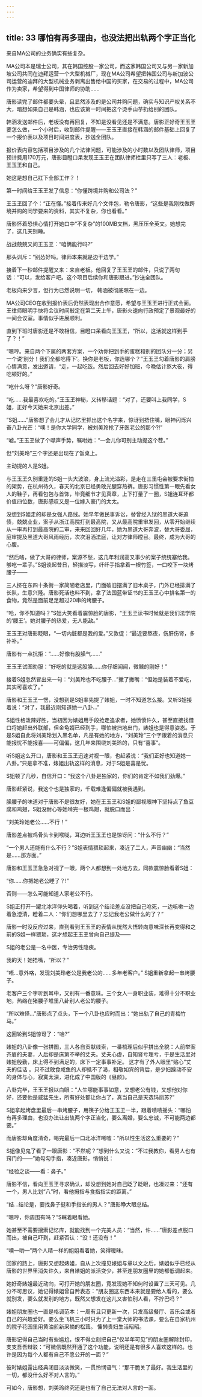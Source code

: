 ```yaml
---
---
---
```

title: 33 哪怕有再多理由，也没法把出轨两个字正当化
---



来自MA公司的业务确实有些复杂。

MA公司本是瑞士公司，其在韩国控股一家公司，而这家韩国公司又与另一家新加坡公司共同在迪拜运营一个大型机械厂，现在MA公司希望把韩国公司与新加波公司运营的迪拜的大型机械业务剥离出售给中国的买家，在交易的过程中，MA公司作为卖家，希望得到中国律师的协助……

唐影读完了邮件都要头晕，且显然涉及的是公司并购问题，确实与知识产权关系不大，暗想如果自己是韩涵，也应该第一时间把这个烫手山芋扔给别的团队。

韩涵发送邮件后，老板没有再回复，不知是没看见还是不满意。唐影正好奇王玉玊要怎么做，一个小时后，收到邮件提醒——王玉玊直接在韩涵的邮件基础上回复了一个报价表以及项目时间进度表，抄送全团队。

报价表内容包括项目涉及的几个法律问题，可能涉及的小时数以及团队律师，项目预计费用170万元，唐影目瞪口呆发现王玉玊在团队律师栏里只写了三人：老板、王玉玊和自己。

她这是想自己扛下全部工作？！

第一时间给王玉玊发了信息：“你懂跨境并购和公司法？”

王玉玊回了个：“正在懂。”接着传来好几个文件包，勒令唐影，“这些是我刚找做跨境并购的同学要来的资料，其实不复杂，你也看看。”

唐影怀着恐惧心情打开她口中“不复杂”的100MB文档，黑压压全英文。她想完了，这几天别睡。

战战兢兢又问王玉玊：“咱俩能行吗?”

那头训斥：“别怂好吗。律师本来就是边干边学。”

接着下一秒邮件提醒又来：来自老板。他回复了王玉玊的邮件，只说了两句话：“可以，发给客户吧。这个项目后续你和唐影跟进。”抄送全团队。

老板向来少言，但行为已然说明一切， 韩涵被彻底晾在一边。

MA公司CEO在收到报价表后仍然表现出合作意愿，希望与王玉玊进行正式会面。王律师眼明手快将会议时间敲定在第二天上午，唐影火速向行政预定了景观最好的一间会议室。事情似乎进展顺利。

直到下班时唐影还是不敢相信，目瞪口呆看向王玉玊，“所以，这活就这样到手了？！”

“嗯哼。来自两个下属的两套方案，一个劝你把到手的蛋糕和别的团队分一分；另一个说‘别分！我们全都吃得下’。换你是老板，你选哪个？”王玉玊勾着唐影的肩膀心情满意，发出邀请，“走，一起吃饭。然后回去好好加班，今晚估计熬大夜，得吃顿好的。”

“吃什么呀？”唐影好奇。

“吃……我最喜欢吃的。”王玉玊神秘，又转移话题：“对了，还要叫上我同学，S姐，正好今天她来北京出差。”

“S姐……”唐影想了会儿才从记忆里抓出这个名字来，惊讶到捂住嘴，眼神闪烁兴奋八卦光芒：“噢！是你大学同学，被刘美玲抢了牙医老公的那个?!”

“嘘。”王玉玊做了个噤声手势，嘱咐她：“一会儿你可别主动提这个茬。”

但“刘美玲”三个字还是出现在了饭桌上。

主动提的人是S姐。

与王玉玊久别重逢的S姐一头大波浪，身上流光溢彩，是走在三里屯会被要求街拍的架势，在杭州待久，春天的北京已经勇敢光腿穿热裤。唐影习惯性第一眼先看女人的鞋子，再看包包与首饰，毕竟细节才见真章，上下打量了一圈，S姐连耳环都价值四位数，唐影感叹又是一位嫁入豪门的太太。

没想到S姐走的却是女强人路线。她早年做民事诉讼，替曾经入狱的黑道大哥追债，兢兢业业，案子从浙江高院打到最高院，又从最高院重审发回，从零开始继续从一审再打到最高院的二审，来来回回好几年，她为黑道大哥奔波，替大哥委屈，庭审提及黑道大哥风雨经历，次次泪洒法庭，让对方律师瞠目。最终，成为大哥的心腹。

“然后咯，做了大哥的律师，案源不愁，这几年利润高又事少的案子统统塞给我。够吃一辈子。”S姐谈起昔日，轻描淡写，纤纤手指拿着一根竹签，一口咬下一块烤腰子——

三人挤在东四十条街一家简陋老店里，门面破旧摆满了旧木桌子，门外已经排满了长队，生意兴隆。唐影死活也料不到，拿了法国蓝带证书的王玉玊心中排名第一的食物，竟然是面前足足超过20串的烤腰子。

“哈，你不知道吗？”S姐大笑看着震惊脸的唐影，“王玉玊读书时候就是我们法学院的‘腰王’。她对腰子的热爱，无人能敌。”

王玉玊对唐影眨眼，“一切内脏都是我的爱。”又敦促：“最近要熬夜，伤肝伤肾，多补补。”

唐影有一点抗拒：“……好像有股臊气……”

王玉玊试图劝服：“好吃的就是这股臊……你仔细闻闻，微醺的刚好！”

接着S姐忽然冒出来一句：“刘美玲也不吃腰子…”撇了撇嘴：“但她是装着不爱吃，其实可喜欢了。”

唐影和王玉玊一愣，没想到是S姐率先提了婊姐，一时不知道怎么接。又听S姐接着说：“对了，我最近刚知道她一八卦…”

S姐性格泼辣好胜，当初因为婊姐用手段抢走追求者，她愤愤许久，甚至直接找借口将她赶出外联部，但金龟婿已经到手，哪怕被扫地出门，婊姐也是得意姿态。于是S姐自此将刘美玲划入黑名单，凡是有她的地方，“刘美玲”三个字跟着的消息只能报忧不能报喜——可偏偏，这几年来围绕刘美玲的，只有“喜事”。

听S姐这么开口，唐影和王玉玊迅速对视一眼，也赶紧说：“我们正好也知道她一八卦。”只是拿不准，婊姐出轨这样的消息，对于S姐是喜是忧。

S姐顿了几秒，自信开口：“我这个八卦是独家的，你们的肯定不如我们劲爆。”

唐影赶紧说，我这个也是独家的，千载难逢偏偏就被我遇到。

臊腰子的味道对于唐影不是很友好，她在王玉玊和S姐的鄙视眼神下坚持点了鱼豆腐和鸡翅，S姐没耐心等她啃完一根鸡翅，就脱口而出：

“刘美玲她老公……不行！”

唐影差点被鸡骨头卡到喉咙，耳边听王玉玊也是惊讶问：“什么不行？”

“一个男人还能有什么不行？”S姐表情猥琐起来，凑近了二人，声音幽幽：“当然是……那方面。”

唐影和王玉玊急急对视了一眼，两个人都想到一处地方去，同款震惊脸看着S姐：

“你……你把她老公睡了？!”

否则——怎么可能知道人家老公不行。

S姐正打开一罐北冰洋仰头喝着，听到这个结论差点没把自己呛死，一边咳嗽一边着急澄清，瞪着二人：“你们想哪里去了？忘记我老公做什么的了？”

唐影一时没反应过来，直到看到王玉玊的表情从恍然大悟转向意味深长再变得和之前的S姐一样猥琐，这才想起王玉玊曾向自己提及——

S姐的老公是一名中医，专治男性隐疾。

我的天！她捂嘴，“所以？”

“唔…意外咯，发现刘美玲老公是我老公的……多年老客户。” S姐重新拿起一串烤腰子。

老客户三个字听到耳中，又别有一番意味。三个女人一身职业装，难得十分不职业地，热络在猪腰子堆里八卦别人老公的腰子。

“所以难怪…”唐影点了点头，下一个八卦也应时而出：“她出轨了自己的青梅竹马。”

这回轮到S姐惊讶了：“哈?”

婊姐的八卦像一张拼图，三人各自贡献线索，一番梳理后似乎拼出全貌：人前举案齐眉的夫妻，人后却是床第不举的丈夫。丈夫心虚，自知肾亏理亏，于是生活里对婊姐殷勤，床上得不到满足的，床下一定事事补足。 这才有了外人眼里“贴心”丈夫的佳话 。只不过敢食咸鱼的人却抵不了渴，相敬如宾的背后，是少妇躁动不安的身体与心，寂寞太深，进化成了中国版的《昼颜》。

八卦完毕，王玉玊报以白眼：“人生哪能事事如意，又想老公有钱，又想他对你好，还要他是威猛先生，所有好处都让你占了，真当自己是天选玛丽苏?”

S姐拿起烤盘里最后一串烤腰子，用筷子分给王玉玊一半，跟着啧啧摇头：“哪怕有再多理由，也没办法让出轨两个字正当化，要么离婚，要么忠诚，不可能两边都要。”

而唐影却角度清奇，喝完最后一口北冰洋唏嘘：“所以性生活这么重要的？”

S姐像见鬼了看了一眼唐影：“不然呢？”想到什么又说：“不过我教你，看男人也有窍门的——”她勾勾手指，凑近唐影，悄悄说：

“经验之谈——看：鼻子。”

唐影不信，看向王玉玊寻求确认，却没想到她对自己眨了眨眼，也凑过来：“还有一个，男人比划“八”时，看他拇指与食指指尖的距离。”

“结…结论是，要找鼻子挺和手指长的男人？”唐影睁大眼总结。

“嗯哼，你周围有吗？”S眯着眼看她。

她甚至不需要搜索记忆库，就能找到一个完美人员：“当然，许……”唐影差点脱口而出，被自己吓到，赶紧否认：“没！还没有！”

“噢—哟—”两个人精一样的姐姐看着她，笑得暧昧。

回家的路上，唐影又想起婊姐，自从上次撞见婊姐与章以文之后，婊姐似乎已经从唐影的世界里消失许久，来自婊姐的派活变少，甚至连朋友圈里的她都低调起来。

她好奇婊姐最近动向，可打开她的朋友圈，竟发现她不知何时设置了三天可见。几分不可思议，她记得婊姐曾自矜表态：“朋友圈这东西本来就是要给人看的，要么就别发，要么就发别的地方，既然又想发在这儿又害怕别人看，不拧巴吗？”

婊姐朋友圈也一直是格调范本：一周有且只更新一次，只发高级餐厅、音乐会或者自己的兴趣爱好。要么坐飞机三小时只为了上一堂大师的书法课，要么在自家杭州的院子花园里用黄油煎新采摘的松茸。 慵懒贵妇生活昭昭。

唐影记得自己当时有些尴尬，恨不得立刻把自己“仅半年可见”的朋友圈解除封印，支支吾吾辩驳：“可微信既然开通了这个功能，说明还是有很多人喜欢这样的。也许是因为每个人都有自己不愿公开的一面？”

彼时婊姐露出经典闭目淡淡微笑，一贯怜悯语气：“那干脆关了最好。我生活里的一切，都没什么好不对人言的。”

可如今，唐影想，刘美玲终究还是也有了自己无法对人言的一面。